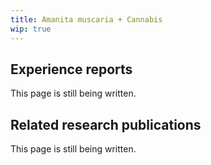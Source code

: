 ---
title: Amanita muscaria + Cannabis
wip: true
---

## Experience reports

This page is still being written.

## Related research publications

This page is still being written.

